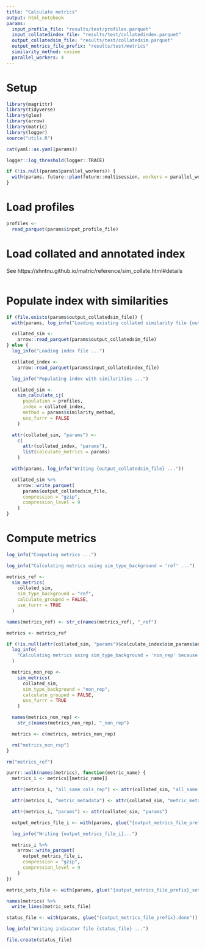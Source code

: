 ```yaml
---
title: "Calculate metrics"
output: html_notebook
params:
  input_profile_file: "results/test/profiles.parquet"
  input_collatedindex_file: "results/test/collatedindex.parquet"
  output_collatedsim_file: "results/test/collatedsim.parquet"
  output_metrics_file_prefix: "results/test/metrics"
  similarity_method: cosine
  parallel_workers: 4
---
```


# Setup

```r
library(magrittr)
library(tidyverse)
library(glue)
library(arrow)
library(matric)
library(logger)
source("utils.R")
```


```r
cat(yaml::as.yaml(params))
```

```r
logger::log_threshold(logger::TRACE)
```


```r
if (!is.null(params$parallel_workers)) {
  with(params, future::plan(future::multisession, workers = parallel_workers))
}
```

# Load profiles

```r
profiles <-
  read_parquet(params$input_profile_file)
```

# Load collated and annotated index

See https://shntnu.github.io/matric/reference/sim_collate.html#details

```r
```

# Populate index with similarities

```r
if (file.exists(params$output_collatedsim_file)) {
  with(params, log_info("Loading existing collated similarity file {output_collatedsim_file} ... "))

  collated_sim <-
    arrow::read_parquet(params$output_collatedsim_file)
} else {
  log_info("Loading index file ...")

  collated_index <-
    arrow::read_parquet(params$input_collatedindex_file)

  log_info("Populating index with similarities ...")

  collated_sim <-
    sim_calculate_ij(
      population = profiles,
      index = collated_index,
      method = params$similarity_method,
      use_furrr = FALSE
    )

  attr(collated_sim, "params") <-
    c(
      attr(collated_index, "params"),
      list(calculate_metrics = params)
    )

  with(params, log_info("Writing {output_collatedsim_file} ..."))

  collated_sim %>%
    arrow::write_parquet(
      params$output_collatedsim_file,
      compression = "gzip",
      compression_level = 9
    )
}
```

# Compute metrics

```r
log_info("Computing metrics ...")

log_info("Calculating metrics using sim_type_background = 'ref' ...")

metrics_ref <-
  sim_metrics(
    collated_sim,
    sim_type_background = "ref",
    calculate_grouped = FALSE,
    use_furrr = TRUE
  )

names(metrics_ref) <- str_c(names(metrics_ref), "_ref")

metrics <- metrics_ref

if (!is.null(attr(collated_sim, "params")$calculate_index$sim_params$any_different_cols_non_rep)) {
  log_info(
    "Calculating metrics using sim_type_background = 'non_rep' because `any_different_cols_non_rep` is not NULL ..."
  )

  metrics_non_rep <-
    sim_metrics(
      collated_sim,
      sim_type_background = "non_rep",
      calculate_grouped = FALSE,
      use_furrr = TRUE
    )

  names(metrics_non_rep) <-
    str_c(names(metrics_non_rep), "_non_rep")

  metrics <- c(metrics, metrics_non_rep)

  rm("metrics_non_rep")
}

rm("metrics_ref")
```


```r
purrr::walk(names(metrics), function(metric_name) {
  metrics_i <- metrics[[metric_name]]

  attr(metrics_i, "all_same_cols_rep") <- attr(collated_sim, "all_same_cols_rep")

  attr(metrics_i, "metric_metadata") <- attr(collated_sim, "metric_metadata")

  attr(metrics_i, "params") <- attr(collated_sim, "params")

  output_metrics_file_i <- with(params, glue("{output_metrics_file_prefix}_{metric_name}.parquet"))

  log_info("Writing {output_metrics_file_i}...")

  metrics_i %>%
    arrow::write_parquet(
      output_metrics_file_i,
      compression = "gzip",
      compression_level = 9
    )
})

metric_sets_file <- with(params, glue("{output_metrics_file_prefix}_sets.txt"))

names(metrics) %>%
  write_lines(metric_sets_file)

status_file <- with(params, glue("{output_metrics_file_prefix}.done"))

log_info("Writing indicator file {status_file} ...")

file.create(status_file)
```
